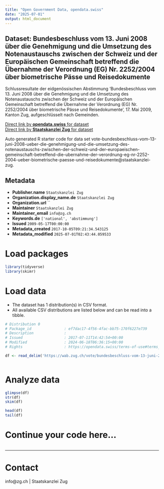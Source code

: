 ```yaml
---
title: "Open Government Data, opendata.swiss"
date: "2025-07-01"
output: html_document
---
```


## Dataset: Bundesbeschluss vom 13. Juni 2008 über die Genehmigung und die Umsetzung des Notenaustauschs zwischen der Schweiz und der Europäischen Gemeinschaft betreffend die Übernahme der Verordnung (EG) Nr. 2252/2004 über biometrische Pässe und Reisedokumente

Schlussresultate der eidgenössischen Abstimmung 'Bundesbeschluss vom 13. Juni 2008 über die Genehmigung und die Umsetzung des Notenaustauschs zwischen der Schweiz und der Europäischen Gemeinschaft betreffend die Übernahme der Verordnung (EG) Nr. 2252/2004 über biometrische Pässe und Reisedokumente ', 17. Mai 2009, Kanton Zug, aufgeschlüsselt nach Gemeinden.

[Direct link by **opendata.swiss** for dataset](https://opendata.swiss/de/dataset/bundesbeschluss-vom-13-juni-2008-uber-die-genehmigung-und-die-umsetzung-des-notenaustauschs-zwi)<br>
[Direct link by **Staatskanzlei Zug** for dataset](https://wab.zug.ch/vote/bundesbeschluss-vom-13-juni-2008-ueber-die-genehmigung-und-die-umsetzung-des-notenaustauschs-zwischen-der-schweiz-und-der-europaeischen-gemeinschaft-betreffend-die-ubernahme-der-verordnung-eg-nr-2252-2004-ueber-biometrische-paesse-und-reisedokumente/data)

Auto generated R starter code for data set vote-bundesbeschluss-vom-13-juni-2008-ueber-die-genehmigung-und-die-umsetzung-des-notenaustauschs-zwischen-der-schweiz-und-der-europaeischen-gemeinschaft-betreffend-die-ubernahme-der-verordnung-eg-nr-2252-2004-ueber-biometrische-paesse-und-reisedokumente@staatskanzlei-zug.

## Metadata

- **Publisher.name** `Staatskanzlei Zug`
- **Organization.display_name.de** `Staatskanzlei Zug`
- **Organization.url** ``
- **Maintainer** `Staatskanzlei Zug`
- **Maintainer_email** `info@zg.ch`
- **Keywords.de** `['national', 'abstimmung']`
- **Issued** `2009-05-17T00:00:00`
- **Metadata_created** `2017-10-05T09:21:34.543125`
- **Metadata_modified** `2025-07-01T02:43:44.059533`


# Load packages

```r

library(tidyverse)
library(skimr)

```

# Load data

-   The dataset has 1 distribution(s) in CSV format.
-   All available CSV distributions are listed below and can be read into a tibble.

```r

# Distribution 0
# Package_id               : ef7dac17-4f56-4fac-bb75-170f6227e739
# Description              : 
# Issued                   : 2017-07-11T14:42:54+00:00
# Modified                 : 2024-06-18T06:36:15+00:00
# Rights                   : https://opendata.swiss/terms-of-use#terms_by

df <- read_delim('https://wab.zug.ch/vote/bundesbeschluss-vom-13-juni-2008-ueber-die-genehmigung-und-die-umsetzung-des-notenaustauschs-zwischen-der-schweiz-und-der-europaeischen-gemeinschaft-betreffend-die-ubernahme-der-verordnung-eg-nr-2252-2004-ueber-biometrische-paesse-und-reisedokumente/data-csv')



```

# Analyze data

```r

glimpse(df)
str(df)
skim(df)

head(df)
tail(df)

```

# Continue your code here...

```r

```

------------------------------------------------------------------------

# Contact

info@zg.ch | Staatskanzlei Zug
